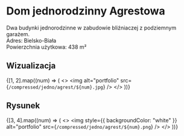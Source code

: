 
# Dom jednorodzinny Agrestowa

Dwa budynki jednorodzinne w zabudowie bliźniaczej z podziemnym garażem.  
Adres: Bielsko-Biała  
Powierzchnia użytkowa: 438 m²  

## Wizualizacja

{[1, 2].map((num) => (
  <>
    <Zoom>
      <img alt="portfolio" src={`/compressed/jedno/agrest/${num}.jpg`} />
    </Zoom>
  </>
))}

## Rysunek

{[3, 4].map((num) => (
  <>
    <Zoom>
      <img style={{ backgroundColor: "white" }} alt="portfolio" src={`/compressed/jedno/agrest/${num}.png`} />
    </Zoom>
  </>
))}
